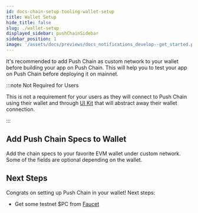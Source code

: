```yaml
---
id: docs-chain-setup-tooling-wallet-setup
title: Wallet Setup
hide_title: false
slug: ./wallet-setup
displayed_sidebar: pushChainSidebar
sidebar_position: 1
image: '/assets/docs/previews/docs_notifications_develop--get_started.png'
---
```


It's recommended to add Push Chain as custom network to your wallet before building your app on Push Chain. This will help you to test your app on Push Chain before deploying it on mainnet.

:::note Not Required for Users

This is not a requirement for your users as they will connect to Push Chain using their wallet and through [UI Kit](/docs/chain/ui-kit) that will abstract away their wallet connection.

:::

<head>
  <title>{`Wallet Setup | Tooling | Setup | Push Chain Docs`}</title>
</head>


## Add Push Chain Specs to Wallet

Add the chain specs to your favorite EVM wallet under custom network. Some of the fields are optional depending on the wallet.

<PushChainSpecs />

## Next Steps

Congrats on setting up Push Chain in your wallet! Next steps:

- Get some testnet $PC from [Faucet](/docs/chain/setup/tooling/faucet)
